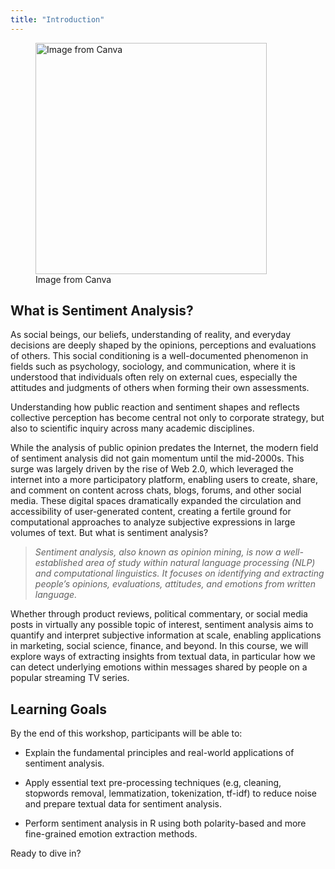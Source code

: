 ```yaml
---
title: "Introduction"
---
```


![Image from Canva](images/sentiment.png){width="370"}

## What is Sentiment Analysis?

As social beings, our beliefs, understanding of reality, and everyday decisions are deeply shaped by the opinions, perceptions and evaluations of others. This social conditioning is a well-documented phenomenon in fields such as psychology, sociology, and communication, where it is understood that individuals often rely on external cues, especially the attitudes and judgments of others when forming their own assessments.

Understanding how public reaction and sentiment shapes and reflects collective perception has become central not only to corporate strategy, but also to scientific inquiry across many academic disciplines.

While the analysis of public opinion predates the Internet, the modern field of sentiment analysis did not gain momentum until the mid-2000s. This surge was largely driven by the rise of Web 2.0, which leveraged the internet into a more participatory platform, enabling users to create, share, and comment on content across chats, blogs, forums, and other social media. These digital spaces dramatically expanded the circulation and accessibility of user-generated content, creating a fertile ground for computational approaches to analyze subjective expressions in large volumes of text. But what is sentiment analysis?

> *Sentiment analysis, also known as opinion mining, is now a well-established area of study within natural language processing (NLP) and computational linguistics. It focuses on identifying and extracting people’s opinions, evaluations, attitudes, and emotions from written language.*

Whether through product reviews, political commentary, or social media posts in virtually any possible topic of interest, sentiment analysis aims to quantify and interpret subjective information at scale, enabling applications in marketing, social science, finance, and beyond. In this course, we will explore ways of extracting insights from textual data, in particular how we can detect underlying emotions within messages shared by people on a popular streaming TV series.

## Learning Goals

By the end of this workshop, participants will be able to:

-   Explain the fundamental principles and real-world applications of sentiment analysis.

-   Apply essential text pre-processing techniques (e.g, cleaning, stopwords removal, lemmatization, tokenization, tf-idf) to reduce noise and prepare textual data for sentiment analysis.

-   Perform sentiment analysis in R using both polarity-based and more fine-grained emotion extraction methods.

Ready to dive in?
